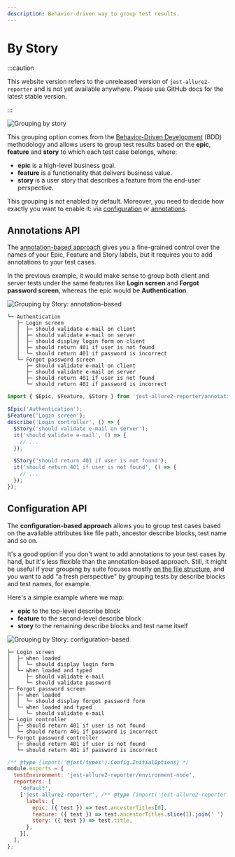 ```yaml
---
description: Behavior-driven way to group test results.
---
```



# By Story

:::caution

This website version refers to the unreleased version of `jest-allure2-reporter` and is not yet available
anywhere. Please use GitHub docs for the latest stable version.

:::

![Grouping by story](../../../img/screenshots/config-01-grouping-05.jpg)

This grouping option comes from the [Behavior-Driven Development](https://en.wikipedia.org/wiki/Behavior-driven_development) (BDD) methodology and
allows users to group test results based on the **epic**, **feature** and **story** to which each test case belongs, where:

* **epic** is a high-level business goal.
* **feature** is a functionality that delivers business value.
* **story** is a user story that describes a feature from the end-user perspective.

This grouping is not enabled by default. Moreover, you need to decide how exactly you want to enable it: via [configuration](#configuration-api) or [annotations](#annotations-api).

## Annotations API

The [annotation-based approach](../../api/08-labels.mdx) gives you a fine-grained control over the names of your Epic, Feature and Story labels, but it requires you to add annotations to your test cases.

In the previous example, it would make sense to group both client and server tests under the same features like **Login screen** and **Forgot password screen**, whereas the epic would be **Authentication**.

<Tabs groupId="configTab">
  <TabItem value="demo" label="Report">

![Grouping by Story: annotation-based](../../../img/screenshots/config-01-grouping-06.jpg)

  </TabItem>
  <TabItem value="structure" label="Structure">

```plain
└─ Authentication
   ├─ Login screen
   │  ├─ should validate e-mail on client
   │  ├─ should validate e-mail on server
   │  ├─ should display login form on client
   │  ├─ should return 401 if user is not found
   │  └─ should return 401 if password is incorrect
   └─ Forgot password screen
      ├─ should validate e-mail on client
      ├─ should validate e-mail on server
      ├─ should return 401 if user is not found
      └─ should return 401 if password is incorrect
```

  </TabItem>
  <TabItem value="config" label="Code">

```js title="login.test.js"
import { $Epic, $Feature, $Story } from 'jest-allure2-reporter/annotations';

$Epic('Authentication');
$Feature('Login screen');
describe('Login controller', () => {
  $Story('should validate e-mail on server');
  it('should validate e-mail', () => {
    // ...
  });

  $Story('should return 401 if user is not found');
  it('should return 401 if user is not found', () => {
    // ...
  });
});
```

  </TabItem>
</Tabs>


## Configuration API

The **configuration-based approach** allows you to group test cases based on the available attributes like file path, ancestor describe blocks, test name and so on.

It's a good option if you don't want to add annotations to your test cases by hand, but it's less flexible than the annotation-based approach. Still, it might be useful if your grouping by suite focuses mostly [on the file structure](#file-oriented-example), and you want to add "a fresh perspective" by grouping tests by describe blocks and test names, for example.

Here's a simple example where we map:

* **epic** to the top-level describe block
* **feature** to the second-level describe block
* **story** to the remaining describe blocks and test name itself

<Tabs groupId="configTab">
  <TabItem value="demo" label="Report">

![Grouping by Story: configuration-based](../../../img/screenshots/config-01-grouping-07.jpg)

  </TabItem>
  <TabItem value="structure" label="Structure">

```plain
├─ Login screen
│  ├─ when loaded
│  │  └─ should display login form
│  └─ when loaded and typed
│     ├─ should validate e-mail
│     └─ should validate password
├─ Forgot password screen
│  ├─ when loaded
│  │  └─ should display forgot password form
│  └─ when loaded and typed
│     └─ should validate e-mail
├─ Login controller
│  ├─ should return 401 if user is not found
│  └─ should return 401 if password is incorrect
└─ Forgot password controller
   ├─ should return 401 if user is not found
   └─ should return 401 if password is incorrect
```

  </TabItem>
  <TabItem value="config" label="Config">

```js title="jest.config.js"
/** @type {import('@jest/types').Config.InitialOptions} */
module.exports = {
  testEnvironment: 'jest-allure2-reporter/environment-node',
  reporters: [
    'default',
    ['jest-allure2-reporter', /** @type {import('jest-allure2-reporter').Options}*/ {
      labels: {
        epic: ({ test }) => test.ancestorTitles[0],
        feature: ({ test }) => test.ancestorTitles.slice(1).join(' ') || undefined,
        story: ({ test }) => test.title,
      },
    }],
  ],
};
```

  </TabItem>
</Tabs>

